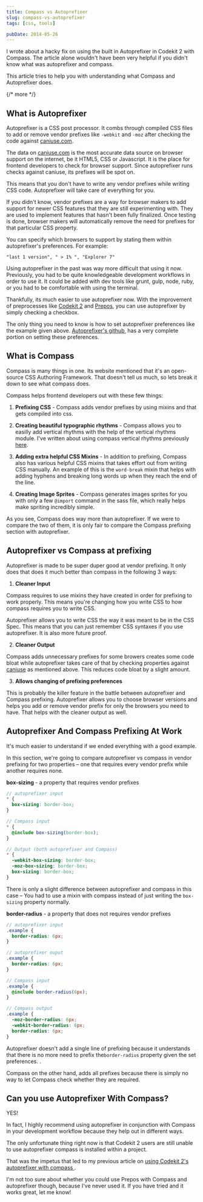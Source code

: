 ```yaml
---
title: Compass vs Autoprefixer
slug: compass-vs-autoprefixer
tags: [css, tools]

pubDate: 2014-05-26
---
```


I wrote about a hacky fix on using the built in Autoprefixer in Codekit 2 with Compass. The article alone wouldn't have been very helpful if you didn't know what was autoprefixer and compass.

This article tries to help you with understanding what Compass and Autoprefixer does.

{/* more */}

## What is Autoprefixer

Autoprefixer is a CSS post processor. It combs through compiled CSS files to add or remove vendor prefixes like `-webkit` and `-moz` after checking the code against [caniuse.com][1].

The data on [caniuse.com][2] is the most accurate data source on browser support on the internet, be it HTML5, CSS or Javascript. It is the place for frontend developers to check for browser support. Since autoprefixer runs checks against caniuse, its prefixes will be spot on.

This means that you don't have to write any vendor prefixes while writing CSS code. Autoprefixer will take care of everything for you.

If you didn't know, vendor prefixes are a way for browser makers to add support for newer CSS features that they are still experimenting with. They are used to implement features that hasn't been fully finalized. Once testing is done, browser makers will automatically remove the need for prefixes for that particular CSS property.

You can specify which browsers to support by stating them within autoprefixer's preferences. For example:

```
"last 1 version", " > 1% ", "Explorer 7"
```

Using autoprefixer in the past was way more difficult that using it now. Previously, you had to be quite knowledgeable development workflows in order to use it. It could be added with dev tools like grunt, gulp, node, ruby, or you had to be comfortable with using the terminal.

Thankfully, its much easier to use autoprefixer now. With the improvement of preprocesses like [Codekit 2][3] and [Prepos][4], you can use autoprefixer by simply checking a checkbox.

The only thing you need to know is how to set autoprefixer preferences like the example given above. [Autoprefixer's github ][5] has a very complete portion on setting these preferences.

## What is Compass

Compass is many things in one. Its website mentioned that it's an open-source CSS Authoring Framework. That doesn't tell us much, so lets break it down to see what compass does.

Compass helps frontend developers out with these few things:

1. **Prefixing CSS** - Compass adds vendor prefixes by using mixins and that gets compiled into css.

2. **Creating beautiful typographic rhythms** - Compass allows you to easilly add vertical rhythms with the help of the vertical rhythms module. I've written about using compass vertical rhythms previously [here][6].

3. **Adding extra helpful CSS Mixins** - In addition to prefixing, Compass also has various helpful CSS mixins that takes effort out from writing CSS manually. An example of this is the `word-break` mixin that helps with adding hyphens and breaking long words up when they reach the end of the line.

4. **Creating Image Sprites** - Compass generates images sprites for you with only a few `@import` command in the sass file, which really helps make spriting incredibly simple.

As you see, Compass does way more than autoprefixer. If we were to compare the two of them, it is only fair to compare the Compass prefixing section with autoprefixer.

## Autoprefixer vs Compass at prefixing

Autoprefixer is made to be super duper good at vendor prefixing. It only does that does it much better than compass in the following 3 ways:

1. **Cleaner Input**

Compass requires to use mixins they have created in order for prefixing to work properly. This means you're changing how you write CSS to how compass requires you to write CSS.

Autoprefixer allows you to write CSS the way it was meant to be in the CSS Spec. This means that you can just remember CSS syntaxes if you use autoprefixer. It is also more future proof.

2. **Cleaner Output**

Compass adds unnecessary prefixes for some browers creates some code bloat while autoprefixer takes care of that by checking properties against [caniuse][7] as mentioned above. This reduces code bloat by a slight amount.

3. **Allows changing of prefixing preferences**

This is probably the killer feature in the battle between autoprefixer and Compass prefixing. Autoprefixer allows you to choose browser versions and helps you add or remove vendor prefix for only the browsers you need to have. That helps with the cleaner output as well.

## Autoprefixer And Compass Prefixing At Work

It's much easier to understand if we ended everything with a good example.

In this section, we're going to compare autoprefixer vs compass in vendor prefixing for two properties – one that requires every vendor prefix while another requires none.

**box-sizing** - a property that requires vendor prefixes

```scss
// autoprefixer input
* {
  box-sizing: border-box;
}

// Compass input
* {
  @include box-sizing(border-box);
}

// Output (both autoprefixer and Compass)
* {
  -webkit-box-sizing: border-box;
  -moz-box-sizing: border-box;
  box-sizing: border-box;
}
```

There is only a slight difference between autoprefixer and compass in this case – You had to use a mixin with compass instead of just writing the `box-sizing` property normally.

**border-radius** - a property that does not requires vendor prefixes

```scss
// autoprefixer input
.example {
  border-radius: 6px;
}

// autoprefixer ouput
.example {
  border-radius: 6px;
}

// Compass input
.example {
  @include border-radius(6px);
}

// Compass output
.example {
  -moz-border-radius: 6px;
  -webkit-border-radius: 6px;
  border-radius: 6px;
}
```

Autoprefixer doesn't add a single line of prefixing because it understands that there is no more need to prefix the`border-radius` property given the set preferences. .

Compass on the other hand, adds all prefixes because there is simply no way to let Compass check whether they are required.

## Can you use Autoprefixer With Compass?

YES!

In fact, I highly recommend using autoprefixer in conjunction with Compass in your development workflow because they help out in different ways.

The only unfortunate thing right now is that Codekit 2 users are still unable to use autoprefixer compass is installed within a project.

That was the impetus that led to my previous article on [using Codekit 2's autoprefixer with compass ][8].

I'm not too sure about whether you could use Prepos with Compass and autoprefixer though, because I've never used it. If you have tried and it works great, let me know!

[1]: http://caniuse.com
[2]: http://caniuse.com
[3]: https://incident57.com/codekit/ 'Codekit'
[4]: http://alphapixels.com/prepros/ 'Prepos'
[5]: https://github.com/ai/autoprefixer 'autoprefixer'
[6]: /blog/compass-vertical-rhythm/ 'Compass vertical rhythm'
[7]: http://caniuse.com
[8]: /blog/codekit-2-autoprefixer-with-compass/ 'Using Codekit 2 Autoprefixer with Compass'

